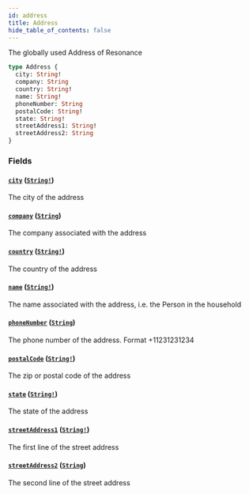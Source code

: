 ```yaml
---
id: address
title: Address
hide_table_of_contents: false
---
```



The globally used Address of Resonance

```graphql
type Address {
  city: String!
  company: String
  country: String!
  name: String!
  phoneNumber: String
  postalCode: String!
  state: String!
  streetAddress1: String!
  streetAddress2: String
}
```


### Fields

#### [`city`](#) ([`String!`](/demand/api/graphql-storefront/reference/scalars/string))

The city of the address


#### [`company`](#) ([`String`](/demand/api/graphql-storefront/reference/scalars/string))

The company associated with the address


#### [`country`](#) ([`String!`](/demand/api/graphql-storefront/reference/scalars/string))

The country of the address


#### [`name`](#) ([`String!`](/demand/api/graphql-storefront/reference/scalars/string))

The name associated with the address, i.e. the Person in the household


#### [`phoneNumber`](#) ([`String`](/demand/api/graphql-storefront/reference/scalars/string))

The phone number of the address. Format +11231231234


#### [`postalCode`](#) ([`String!`](/demand/api/graphql-storefront/reference/scalars/string))

The zip or postal code of the address


#### [`state`](#) ([`String!`](/demand/api/graphql-storefront/reference/scalars/string))

The state of the address


#### [`streetAddress1`](#) ([`String!`](/demand/api/graphql-storefront/reference/scalars/string))

The first line of the street address


#### [`streetAddress2`](#) ([`String`](/demand/api/graphql-storefront/reference/scalars/string))

The second line of the street address




